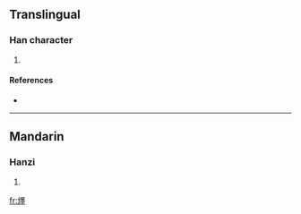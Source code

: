 ==Translingual==

===Han character===
{{Han char|rn=86|rad=火|as=15|sn=19|four=9681<sub>4</sub>|canj=火田土土 (FWGG)}}

# {{defn|Han|sort=火15}}

====References====
* {{Han ref|kx=0686.150|dkj=19539|hdz=32245.130|uh=7205|ud=29189|bh=F26D|bd=62061}}

----

==Mandarin==

===Hanzi===
{{cmn-hanzi|pin=[[mò]] ([[mo4]])|wg=mo<sup>4</sup>}}

# {{defn|Mandarin}}

[[fr:爅]]